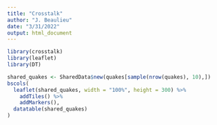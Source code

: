 ```yaml
---
title: "Crosstalk"
author: "J. Beaulieu"
date: "3/31/2022"
output: html_document
---
```


```r
library(crosstalk)
library(leaflet)
library(DT)

```

``` r

shared_quakes <- SharedData$new(quakes[sample(nrow(quakes), 10),])
bscols(
  leaflet(shared_quakes, width = "100%", height = 300) %>%
    addTiles() %>%
    addMarkers(),
  datatable(shared_quakes)
)



```